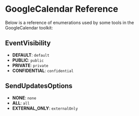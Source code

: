 # GoogleCalendar Reference

Below is a reference of enumerations used by some tools in the GoogleCalendar toolkit:

## EventVisibility

- **DEFAULT**: `default`
- **PUBLIC**: `public`
- **PRIVATE**: `private`
- **CONFIDENTIAL**: `confidential`

## SendUpdatesOptions

- **NONE**: `none`
- **ALL**: `all`
- **EXTERNAL_ONLY**: `externalOnly`


